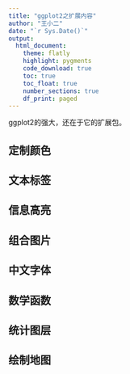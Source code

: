 ```yaml
---
title: "ggplot2之扩展内容"
author: "王小二"
date: "`r Sys.Date()`"
output: 
  html_document:
    theme: flatly
    highlight: pygments
    code_download: true
    toc: true
    toc_float: true
    number_sections: true
    df_print: paged
---
```



ggplot2的强大，还在于它的扩展包。


## 定制颜色

## 文本标签

## 信息高亮

## 组合图片

## 中文字体

## 数学函数

## 统计图层

## 绘制地图
